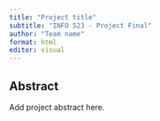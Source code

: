 ```yaml
---
title: "Project title"
subtitle: "INFO 523 - Project Final"
author: "Team name"
format: html
editor: visual
---
```


## Abstract

Add project abstract here.
